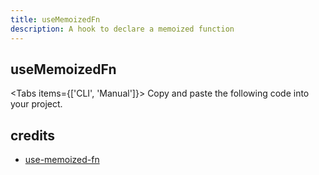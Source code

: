 ```yaml
---
title: useMemoizedFn
description: A hook to declare a memoized function
---
```


## useMemoizedFn

<Tabs items={['CLI', 'Manual']}>
  <Tab>
    <InstallCLI value='use-memoized-fn' />
  </Tab>
  <Tab>
    Copy and paste the following code into your project.
    <RegistrySourceCode value='use-memoized-fn' />
  </Tab>
</Tabs>

## credits

- [use-memoized-fn](https://ahooks.js.org/hooks/use-memoized-fn)
